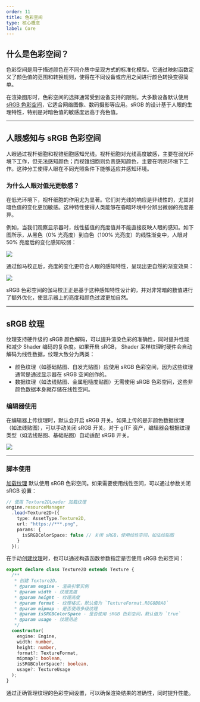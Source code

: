 ```yaml
---
order: 11
title: 色彩空间
type: 核心概念
label: Core
---
```


## 什么是色彩空间？

色彩空间是用于描述颜色在不同介质中呈现方式的标准化模型。它通过映射函数定义了颜色值的范围和转换规则，使得在不同设备或应用之间进行颜色转换变得简单。

在渲染图形时，色彩空间的选择通常受到设备支持的限制。大多数设备默认使用 [sRGB 色彩空间](https://www.wikiwand.com/en/articles/SRGB)，它适合网络图像、数码摄影等应用。sRGB 的设计基于人眼的生理特性，特别是对暗色值的敏感度远高于亮色值。

---

## 人眼感知与 sRGB 色彩空间

人眼通过视杆细胞和视锥细胞感知光线。视杆细胞对光线高度敏感，主要在弱光环境下工作，但无法感知颜色；而视锥细胞则负责感知颜色，主要在明亮环境下工作。这种分工使得人眼在不同光照条件下能够适应并感知环境。

### 为什么人眼对低光更敏感？

在低光环境下，视杆细胞的作用尤为显著。它们对光线的响应是非线性的，尤其对暗色值的变化更加敏感。这种特性使得人类能够在昏暗环境中分辨出微弱的亮度差异。

例如，当我们观察显示器时，线性插值的亮度值并不能直接反映人眼的感知。如下图所示，从黑色（0% 光亮度）到白色（100% 光亮度）的线性渐变中，人眼对 50% 亮度后的变化感知较弱：

<Image src="https://gw.alipayobjects.com/zos/OasisHub/dc1cacea-4348-4010-ac98-18ff65c3f045/linearGradient_steps.png" />

通过伽马校正后，亮度的变化更符合人眼的感知特性，呈现出更自然的渐变效果：

<Image src="https://gw.alipayobjects.com/zos/OasisHub/d1492e83-522b-4e8b-b0ea-ccbfcb39a614/gammaGradient_steps.png" />

sRGB 色彩空间的伽马校正正是基于这种感知特性设计的，并对非常暗的数值进行了额外优化，使显示器上的亮度和颜色过渡更加自然。

---

## sRGB 纹理

纹理支持硬件级的 sRGB 颜色解码，可以提升渲染色彩的准确性，同时提升性能和减少 Shader 编码的复杂度。如果开启 sRGB， Shader 采样纹理时硬件会自动解码为线性数据，纹理大致分为两类：

* 颜色纹理（如基础贴图、自发光贴图）应使用 sRGB 色彩空间，因为这些纹理通常是通过显示器在 sRGB 空间创作的。
* 数据纹理（如法线贴图、金属粗糙度贴图）无需使用 sRGB 色彩空间，这些非颜色数据本身就存储在线性空间。


### 编辑器使用

在编辑器上传纹理时，默认会开启 sRGB 开关。如果上传的是非颜色数据纹理（如法线贴图），可以手动关闭 sRGB 开关。对于 glTF 资产，编辑器会根据纹理类型（如法线贴图、基础贴图）自动适配 sRGB 开关。

<Image src="https://gw.alipayobjects.com/zos/OasisHub/80263907-8340-4bd2-8b8f-462b4779ccab/image-20250528114039960.png" />

---

### 脚本使用

[加载纹理](/docs/assets/load) 默认使用 sRGB 色彩空间。如果需要使用线性空间，可以通过参数关闭 sRGB 设置：

```ts showLineNumbers {7}
// 使用 Texture2DLoader 加载纹理
engine.resourceManager
  .load<Texture2D>({
    type: AssetType.Texture2D,
    url: "https://***.png",
    params: {
      isSRGBColorSpace: false // 关闭 sRGB，使用线性空间，如法线贴图
    }
  });
```

在手动[创建纹理](/apis/core/#Texture2D)时，也可以通过构造函数参数指定是否使用 sRGB 色彩空间：

```ts showLineNumbers {9,18}
export declare class Texture2D extends Texture {
  /**
   * 创建 Texture2D。
   * @param engine - 渲染引擎实例
   * @param width - 纹理宽度
   * @param height - 纹理高度
   * @param format - 纹理格式，默认值为 `TextureFormat.R8G8B8A8`
   * @param mipmap - 是否使用多级纹理
   * @param isSRGBColorSpace - 是否使用 sRGB 色彩空间，默认值为 `true`
   * @param usage - 纹理用途
   */
  constructor(
    engine: Engine,
    width: number,
    height: number,
    format?: TextureFormat,
    mipmap?: boolean,
    isSRGBColorSpace?: boolean,
    usage?: TextureUsage
  );
}
```


通过正确管理纹理的色彩空间设置，可以确保渲染结果的准确性，同时提升性能。